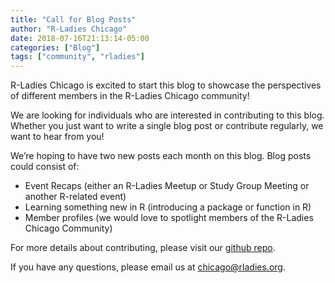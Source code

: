 ```yaml
---
title: "Call for Blog Posts"
author: "R-Ladies Chicago"
date: 2018-07-16T21:13:14-05:00
categories: ["Blog"]
tags: ["community", "rladies"]
---
```


R-Ladies Chicago is excited to start this blog to showcase the perspectives of different members in the R-Ladies Chicago community!  
  
  
We are looking for individuals who are interested in contributing to this blog. Whether you just want to write a single blog post or contribute regularly, we want to hear from you!  
  
  
We're hoping to have two new posts each month on this blog. Blog posts could consist of:  
   
* Event Recaps (either an R-Ladies Meetup or Study Group Meeting or another R-related event)  
* Learning something new in R (introducing a package or function in R)  
* Member profiles (we would love to spotlight members of the R-Ladies Chicago Community)  
  
For more details about contributing, please visit our [github repo](https://github.com/rladies-chicago/blog). 
  
If you have any questions, please email us at [chicago@rladies.org](mailto:chicago@rladies.org).